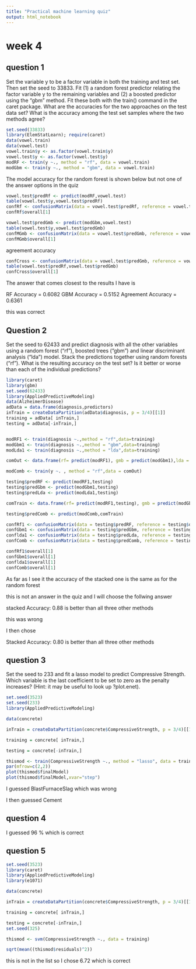 ```yaml
---
title: "Practical machine learning quiz"
output: html_notebook
---
```


# week 4

## question 1

Set the variable y to be a factor variable in both the training and test set. Then set the seed to 33833. Fit (1) a random forest predictor relating the factor variable y to the remaining variables and (2) a boosted predictor using the "gbm" method. Fit these both with the train() command in the caret package. 
What are the accuracies for the two approaches on the test data set? What is the accuracy among the test set samples where the two methods agree? 

```r
set.seed(33833)
library(ElemStatLearn); require(caret)
data(vowel.train)
data(vowel.test)
vowel.train$y <- as.factor(vowel.train$y)
vowel.test$y <- as.factor(vowel.test$y)
modRF <- train(y ~., method = "rf", data = vowel.train)
modGbm <- train(y ~., method = "gbm", data = vowel.train)
```


The model accuracy for the random forest is shown below but not one of the answer options in the quiz

```r
vowel.test$predRf <- predict(modRF,vowel.test)
table(vowel.test$y,vowel.test$predRf)
confRf <- confusionMatrix(data = vowel.test$predRf, reference = vowel.test$y)
confRf$overall[1]
```




```r
vowel.test$predGmb <- predict(modGbm,vowel.test)
table(vowel.test$y,vowel.test$predGmb)
confMGmb <- confusionMatrix(data = vowel.test$predGmb, reference = vowel.test$y)
confMGmb$overall[1]
```

agreement accuracy

```r
confCross <- confusionMatrix(data = vowel.test$predGmb, reference = vowel.test$predRf)
table(vowel.test$predRf,vowel.test$predGmb)
confCross$overall[1]
```


The answer that comes closest to the results I have is 

RF Accuracy = 0.6082 
GBM Accuracy = 0.5152 
Agreement Accuracy = 0.6361

this was correct

## Question 2

Set the seed to 62433 and predict diagnosis with all the other variables using a random forest ("rf"), boosted trees ("gbm") and linear discriminant analysis ("lda") model. Stack the predictions together using random forests ("rf"). What is the resulting accuracy on the test set? Is it better or worse than each of the individual predictions? 

```r
library(caret)
library(gbm)
set.seed(62433)
library(AppliedPredictiveModeling)
data(AlzheimerDisease)
adData = data.frame(diagnosis,predictors)
inTrain = createDataPartition(adData$diagnosis, p = 3/4)[[1]]
training = adData[ inTrain,]
testing = adData[-inTrain,]


modRF1 <- train(diagnosis ~.,method = "rf",data=training)
modGbm1 <- train(diagnosis ~.,method = "gbm",data=training)
modLda1 <- train(diagnosis ~.,method = "lda",data=training)

comOut <- data.frame(rf= predict(modRF1), gmb = predict(modGbm1),lda = predict(modLda1),y=training$diagnosis)

modComb <- train(y ~. , method = "rf",data = comOut)

testing$predRF <- predict(modRF1,testing)
testing$predGbm <- predict(modGbm1,testing)
testing$predLda <- predict(modLda1,testing)

comTrain <- data.frame(rf= predict(modRF1,testing), gmb = predict(modGbm1,testing),lda = predict(modLda1,testing),y=testing$diagnosis)

testing$predComb <- predict(modComb,comTrain)

confRf1 <- confusionMatrix(data = testing$predRF, reference = testing$diagnosis)
confGbm1 <- confusionMatrix(data = testing$predGbm, reference = testing$diagnosis)
conflda1 <- confusionMatrix(data = testing$predLda, reference = testing$diagnosis)
confComb <- confusionMatrix(data = testing$predComb, reference = testing$diagnosis)

confRf1$overall[1]
confGbm1$overall[1]
conflda1$overall[1]
confComb$overall[1]


```

As far as I see it the accuracy of the stacked one is the same as for the random forest

this is not an answer in the quiz and I will choose the follwing answer

stacked Accuracy: 0.88 is better than all three other methods

this was wrong


I then chose

Stacked Accuracy: 0.80 is better than all three other methods




## question 3


Set the seed to 233 and fit a lasso model to predict Compressive Strength. Which variable is the last coefficient to be set to zero as the penalty increases? (Hint: it may be useful to look up ?plot.enet). 


```r
set.seed(3523)
set.seed(233)
library(AppliedPredictiveModeling)

data(concrete)

inTrain = createDataPartition(concrete$CompressiveStrength, p = 3/4)[[1]]

training = concrete[ inTrain,]

testing = concrete[-inTrain,]

thismod <- train(CompressiveStrength ~., method = "lasso", data = training)
par(mfrow=c(2,2))
plot(thismod$finalModel)
plot(thismod$finalModel,xvar="step")

```

I guessed  BlastFurnaceSlag which was wrong

I then guessed Cement


## question 4

I guessed 96 % which is correct

## question 5



```r
set.seed(3523)
library(caret)
library(AppliedPredictiveModeling)
library(e1071)

data(concrete)

inTrain = createDataPartition(concrete$CompressiveStrength, p = 3/4)[[1]]

training = concrete[ inTrain,]

testing = concrete[-inTrain,]
set.seed(325)

thismod <- svm(CompressiveStrength ~., data = training)

sqrt(mean((thismod$residuals)^2))
```

this is not in the list so I chose 6.72 which is correct
